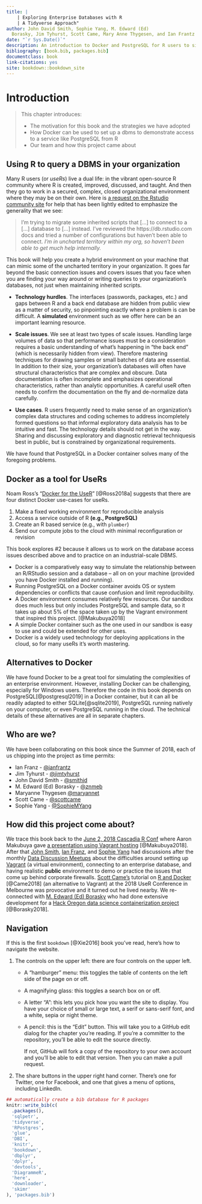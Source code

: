 ```yaml
---
title: |
    | Exploring Enterprise Databases with R
    | A Tidyverse Approach"
author: John David Smith, Sophie Yang, M. Edward (Ed) 
  Borasky, Jim Tyhurst, Scott Came, Mary Anne Thygesen, and Ian Frantz
date: "`r Sys.Date()`"
description: An introduction to Docker and PostgreSQL for R users to simulate use cases behind corporate walls.
bibliography: [book.bib, packages.bib]
documentclass: book
link-citations: yes
site: bookdown::bookdown_site
---
```


# Introduction {#chapter_introduction}

> This chapter introduces:
> 
> * The motivation for this book and the strategies we have adopted
> * How Docker can be used to set up a dbms to demonstrate access to a service like PostgreSQL from R
> * Our team and how this project came about

## Using R to query a DBMS in your organization

Many R users (or *useRs*) live a dual life: in the vibrant open-source R community where R is created, improved, discussed, and taught. And then they go to work in a secured, complex, closed organizational environment where they may be on their own.  Here is [a request on the Rstudio community site](https://community.rstudio.com/t/moving-from-rjdbc-to-odbc/22419) for help that has been lightly edited to emphasize the generality that we see:

> I'm trying to migrate some inherited scripts that [...] to connect to a [...] database to [...] instead. I've reviewed the https://db.rstudio.com docs and tried a number of configurations but haven't been able to connect. *I'm in uncharted territory within my org, so haven't been able to get much help internally.*

This book will help you create a hybrid environment on your machine that can mimic some of the uncharted territory in your organization.  It goes far beyond the basic connection issues and covers issues that you face when you are finding your way around or writing queries to your organization's databases, not just when maintaining inherited scripts.

* **Technology hurdles**.  The interfaces (passwords, packages, etc.) and gaps between R and a back end database are hidden from public view as a matter of security, so pinpointing exactly where a problem is can be difficult. A **simulated** environment such as we offer here can be an important learning resource.

* **Scale issues**. We see at least two types of scale issues.  Handling large volumes of data so that performance issues must be a consideration requires a basic understanding of what's happening in "the back end" (which is necessarily hidden from view). Therefore mastering techniques for drawing samples or small batches of data are essential. In addition to their size, your organization's databases will often have structural characteristics that are complex and obscure.  Data documentation is often incomplete and emphasizes operational characteristics, rather than analytic opportunities.  A careful useR often needs to confirm the documentation on the fly and de-normalize data carefully.

* **Use cases**. R users frequently need to make sense of an organization's complex data structures and coding schemes to address incompletely formed questions so that informal exploratory data analysis has to be intuitive and fast. The technology details should not get in the way. Sharing and discussing exploratory and diagnostic retrieval techniquesis best in public, but is constrained by organizational requirements.

We have found that PostgreSQL in a Docker container solves many of the foregoing problems.

## Docker as a tool for UseRs

Noam Ross's "[Docker for the UseR](https://nyhackr.blob.core.windows.net/presentations/Docker-for-the-UseR_Noam-Ross.pdf)" [@Ross2018a] suggests that there are four distinct Docker use-cases for useRs.  

1. Make a fixed working environment for reproducible analysis
2. Access a service outside of R **(e.g., PostgreSQL)**
3. Create an R based service (e.g., with `plumber`)
4. Send our compute jobs to the cloud with minimal reconfiguration or revision

This book explores #2 because it allows us to work on the database access issues described above and to practice on an industrial-scale DBMS.  

* Docker is a comparatively easy way to simulate the relationship between an R/RStudio session and a database -- all on on your machine (provided you have Docker installed and running). 
* Running PostgreSQL on a Docker container avoids OS or system dependencies or conflicts that cause confusion and limit reproducibility. 
* A Docker environment consumes relatively few resources.  Our sandbox does much less but only includes PostgreSQL and sample data, so it takes up about 5% of the space taken up by the Vagrant environment that inspired this project. [@Makubuya2018]
* A simple Docker container such as the one used in our sandbox is easy to use and could be extended for other uses.
* Docker is a widely used technology for deploying applications in the cloud, so for many useRs it's worth mastering.

## Alternatives to Docker

We have found Docker to be a great tool for simulating the complexities of an enterprise environment.  However, installing Docker can be challenging, especially for Windows users.  Therefore the code in this book depends on PostgreSQL[@postgresql2019] in a Docker container, but it can all be readily adapted to either SQLite[@sqlite2019], PostgreSQL running natively on your computer, or even PostgreSQL running in the cloud.  The technical details of these alternatives are all in separate chapters.

## Who are we?

We have been collaborating on this book since the Summer of 2018, each of us chipping into the project as time permits:

* Ian Franz - [\@ianfrantz](https://github.com/ianfrantz)
* Jim Tyhurst - [\@jimtyhurst](https://github.com/jimtyhurst)
* John David Smith - [\@smithjd](https://github.com/smithjd)
* M. Edward (Ed) Borasky - [\@znmeb](https://github.com/znmeb)
* Maryanne Thygesen [\@maryannet](https://github.com/maryannet)
* Scott Came - [\@scottcame](https://github.com/scottcame)
* Sophie Yang - [\@SophieMYang](https://github.com/SophieMYang)

## How did this project come about?

We trace this book back to the [June 2, 2018 Cascadia R Conf](https://cascadiarconf.com/) where Aaron Makubuya gave [a presentation using Vagrant hosting](https://github.com/Cascadia-R/Using_R_With_Databases) [@Makubuya2018].  After that [John Smith](https://github.com/smithjd), [Ian Franz](https://github.com/ianfrantz), and [Sophie Yang](https://github.com/SophieMYang) had discussions after the monthly [Data Discussion Meetups](https://www.meetup.com/Portland-Data-Science-Group/events/fxvhbnywmbgb/) about the difficulties around setting up [Vagrant](https://www.vagrantup.com/) (a virtual environment), connecting to an enterprise database, and having realistic **public** environment to demo or practice the issues that come up behind corporate firewalls. [Scott Came's](https://github.com/scottcame) tutorial on [R and Docker](http://www.cascadia-analytics.com/2018/07/21/docker-r-p1.html) [@Came2018] (an alternative to Vagrant) at the 2018 UseR Conference in Melbourne was provocative and it turned out he lived nearby.  We re-connected with [M. Edward (Ed) Borasky](https://github.com/znmeb) who had done extensive development for a [Hack Oregon data science containerization project](https://github.com/hackoregon/data-science-pet-containers) [@Borasky2018].

## Navigation
If this is the first `bookdown` [@Xie2016] book you've read, here's how to navigate the website.

1. The controls on the upper left: there are four controls on the upper left.

    * A "hamburger" menu: this toggles the table of contents on the left side of the page on or off.
    * A magnifying glass: this toggles a search box on or off.
    * A letter "A": this lets you pick how you want the site to display. You have your choice of small or large text, a serif or sans-serif font, and a white, sepia or night theme.
    * A pencil: this is the "Edit" button. This will take you to a GitHub edit dialog for the chapter you're reading. If you're a committer to the repository, you'll be able to edit the source directly. 
    
        If not, GitHub will fork a copy of the repository to your own account and you'll be able to edit that version. Then you can make a pull request.
    
2. The share buttons in the upper right hand corner. There's one for Twitter, one for Facebook, and one that gives a menu of options, including LinkedIn.

```r
## automatically create a bib database for R packages
knitr::write_bib(c(
  .packages(),
  'sqlpetr',
  'tidyverse',
  'RPostgres',
  'glue',
  'DBI',
  'knitr',
  'bookdown',
  'dbplyr',
  'dplyr',
  'devtools',
  'DiagrammeR',
  'here',
  'downloader',
  'skimr'
), 'packages.bib')
```
